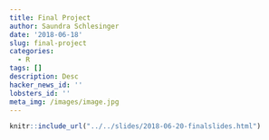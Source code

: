 ```yaml
---
title: Final Project
author: Saundra Schlesinger
date: '2018-06-18'
slug: final-project
categories:
  - R
tags: []
description: Desc
hacker_news_id: ''
lobsters_id: ''
meta_img: /images/image.jpg
---
```


```r
knitr::include_url("../../slides/2018-06-20-finalslides.html")
```

